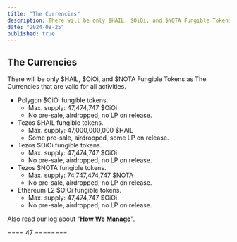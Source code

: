 ```yaml
---
title: "The Currencies"
description: There will be only $HAIL, $OiOi, and $NOTA Fungible Tokens as The Currencies that are valid for all activities.
date: "2024-08-25"
published: true
---
```


## The Currencies

There will be only $HAIL, $OiOi, and $NOTA Fungible Tokens as The Currencies that are valid for all activities.

- Polygon $OiOi fungible tokens.
    - Max. supply: 47,474,747 $OiOi
    - No pre-sale, airdropped, no LP on release.
- Tezos $HAIL fungible tokens.
    - Max. supply: 47,000,000,000 $HAIL
    - Some pre-sale, airdropped, some LP on release.
- Tezos $OiOi fungible tokens.
    - Max. supply: 47,474,747 $OiOi
    - No pre-sale, airdropped, no LP on release.
- Tezos $NOTA fungible tokens.
    - Max. supply: 74,747,474,747 $NOTA
    - No pre-sale, airdropped, no LP on release.
- Ethereum L2 $OiOi fungible tokens.
    - Max. supply: 47,474,747 $OiOi
    - No pre-sale, airdropped, no LP on release.

Also read our log about "**[How We Manage](/loggers/20240824)**".

==== 47 ========
